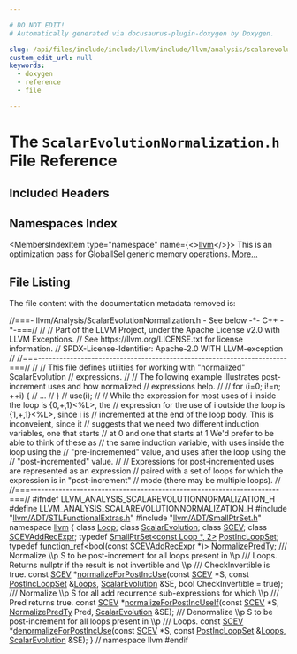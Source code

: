 ```yaml
---

# DO NOT EDIT!
# Automatically generated via docusaurus-plugin-doxygen by Doxygen.

slug: /api/files/include/include/llvm/include/llvm/analysis/scalarevolutionnormalization-h
custom_edit_url: null
keywords:
  - doxygen
  - reference
  - file

---
```





# The `ScalarEvolutionNormalization.h` File Reference

<DoxygenPage pluginConfig={pluginConfig}>



## Included Headers

<IncludesList>
<IncludesListItem
  filePath="llvm/ADT/STLFunctionalExtras.h"
  permalink="/docs/api/files/include/include/llvm/include/llvm/adt/stlfunctionalextras-h"
  isLocal="true" />
<IncludesListItem
  filePath="llvm/ADT/SmallPtrSet.h"
  permalink="/docs/api/files/include/include/llvm/include/llvm/adt/smallptrset-h"
  isLocal="true" />
</IncludesList>

## Namespaces Index

<MembersIndex>

<MembersIndexItem
  type="namespace"
  name={<><a href="/docs/api/namespaces/llvm">llvm</a></>}>
This is an optimization pass for GlobalISel generic memory operations. <a href="/docs/api/namespaces/llvm/#details">More...</a>
</MembersIndexItem>

</MembersIndex>


## File Listing

The file content with the documentation metadata removed is:

<ProgramListing>

<Link id="l00001" /><CodeLine lineNumber="1"><span class="doxyHighlightComment">//===- llvm/Analysis/ScalarEvolutionNormalization.h - See below -&#42;- C++ -&#42;-===//</span></CodeLine>
<Link id="l00002" /><CodeLine lineNumber="2"><span class="doxyHighlightComment">//</span></CodeLine>
<Link id="l00003" /><CodeLine lineNumber="3"><span class="doxyHighlightComment">// Part of the LLVM Project, under the Apache License v2.0 with LLVM Exceptions.</span></CodeLine>
<Link id="l00004" /><CodeLine lineNumber="4"><span class="doxyHighlightComment">// See https://llvm.org/LICENSE.txt for license information.</span></CodeLine>
<Link id="l00005" /><CodeLine lineNumber="5"><span class="doxyHighlightComment">// SPDX-License-Identifier: Apache-2.0 WITH LLVM-exception</span></CodeLine>
<Link id="l00006" /><CodeLine lineNumber="6"><span class="doxyHighlightComment">//</span></CodeLine>
<Link id="l00007" /><CodeLine lineNumber="7"><span class="doxyHighlightComment">//===----------------------------------------------------------------------===//</span></CodeLine>
<Link id="l00008" /><CodeLine lineNumber="8"><span class="doxyHighlightComment">//</span></CodeLine>
<Link id="l00009" /><CodeLine lineNumber="9"><span class="doxyHighlightComment">// This file defines utilities for working with &quot;normalized&quot; ScalarEvolution</span></CodeLine>
<Link id="l00010" /><CodeLine lineNumber="10"><span class="doxyHighlightComment">// expressions.</span></CodeLine>
<Link id="l00011" /><CodeLine lineNumber="11"><span class="doxyHighlightComment">//</span></CodeLine>
<Link id="l00012" /><CodeLine lineNumber="12"><span class="doxyHighlightComment">// The following example illustrates post-increment uses and how normalized</span></CodeLine>
<Link id="l00013" /><CodeLine lineNumber="13"><span class="doxyHighlightComment">// expressions help.</span></CodeLine>
<Link id="l00014" /><CodeLine lineNumber="14"><span class="doxyHighlightComment">//</span></CodeLine>
<Link id="l00015" /><CodeLine lineNumber="15"><span class="doxyHighlightComment">//   for (i=0; i!=n; ++i) &#123;</span></CodeLine>
<Link id="l00016" /><CodeLine lineNumber="16"><span class="doxyHighlightComment">//     ...</span></CodeLine>
<Link id="l00017" /><CodeLine lineNumber="17"><span class="doxyHighlightComment">//   &#125;</span></CodeLine>
<Link id="l00018" /><CodeLine lineNumber="18"><span class="doxyHighlightComment">//   use(i);</span></CodeLine>
<Link id="l00019" /><CodeLine lineNumber="19"><span class="doxyHighlightComment">//</span></CodeLine>
<Link id="l00020" /><CodeLine lineNumber="20"><span class="doxyHighlightComment">// While the expression for most uses of i inside the loop is &#123;0,+,1&#125;&lt;%L&gt;, the</span></CodeLine>
<Link id="l00021" /><CodeLine lineNumber="21"><span class="doxyHighlightComment">// expression for the use of i outside the loop is &#123;1,+,1&#125;&lt;%L&gt;, since i is</span></CodeLine>
<Link id="l00022" /><CodeLine lineNumber="22"><span class="doxyHighlightComment">// incremented at the end of the loop body. This is inconveient, since it</span></CodeLine>
<Link id="l00023" /><CodeLine lineNumber="23"><span class="doxyHighlightComment">// suggests that we need two different induction variables, one that starts</span></CodeLine>
<Link id="l00024" /><CodeLine lineNumber="24"><span class="doxyHighlightComment">// at 0 and one that starts at 1 We&#39;d prefer to be able to think of these as</span></CodeLine>
<Link id="l00025" /><CodeLine lineNumber="25"><span class="doxyHighlightComment">// the same induction variable, with uses inside the loop using the</span></CodeLine>
<Link id="l00026" /><CodeLine lineNumber="26"><span class="doxyHighlightComment">// &quot;pre-incremented&quot; value, and uses after the loop using the</span></CodeLine>
<Link id="l00027" /><CodeLine lineNumber="27"><span class="doxyHighlightComment">// &quot;post-incremented&quot; value.</span></CodeLine>
<Link id="l00028" /><CodeLine lineNumber="28"><span class="doxyHighlightComment">//</span></CodeLine>
<Link id="l00029" /><CodeLine lineNumber="29"><span class="doxyHighlightComment">// Expressions for post-incremented uses are represented as an expression</span></CodeLine>
<Link id="l00030" /><CodeLine lineNumber="30"><span class="doxyHighlightComment">// paired with a set of loops for which the expression is in &quot;post-increment&quot;</span></CodeLine>
<Link id="l00031" /><CodeLine lineNumber="31"><span class="doxyHighlightComment">// mode (there may be multiple loops).</span></CodeLine>
<Link id="l00032" /><CodeLine lineNumber="32"><span class="doxyHighlightComment">//</span></CodeLine>
<Link id="l00033" /><CodeLine lineNumber="33"><span class="doxyHighlightComment">//===----------------------------------------------------------------------===//</span></CodeLine>
<Link id="l00034" /><CodeLine lineNumber="34"></CodeLine>
<Link id="l00035" /><CodeLine lineNumber="35"><span class="doxyHighlightPreprocessor">#ifndef LLVM&#95;ANALYSIS&#95;SCALAREVOLUTIONNORMALIZATION&#95;H</span></CodeLine>
<Link id="l00036" /><CodeLine lineNumber="36"><span class="doxyHighlightPreprocessor">#define LLVM&#95;ANALYSIS&#95;SCALAREVOLUTIONNORMALIZATION&#95;H</span></CodeLine>
<Link id="l00037" /><CodeLine lineNumber="37"></CodeLine>
<Link id="l00038" /><CodeLine lineNumber="38"><span class="doxyHighlightPreprocessor">#include &quot;<a href="/docs/api/files/include/include/llvm/include/llvm/adt/stlfunctionalextras-h">llvm/ADT/STLFunctionalExtras.h</a>&quot;</span></CodeLine>
<Link id="l00039" /><CodeLine lineNumber="39"><span class="doxyHighlightPreprocessor">#include &quot;<a href="/docs/api/files/include/include/llvm/include/llvm/adt/smallptrset-h">llvm/ADT/SmallPtrSet.h</a>&quot;</span></CodeLine>
<Link id="l00040" /><CodeLine lineNumber="40"></CodeLine>
<Link id="l00041" /><CodeLine lineNumber="41"><span class="doxyHighlightKeyword">namespace </span><span class="doxyHighlight"><a href="/docs/api/namespaces/llvm">llvm</a> &#123;</span></CodeLine>
<Link id="l00042" /><CodeLine lineNumber="42"></CodeLine>
<Link id="l00043" /><CodeLine lineNumber="43"><span class="doxyHighlightKeyword">class </span><span class="doxyHighlight"><a href="/docs/api/classes/llvm/loop">Loop</a>;</span></CodeLine>
<Link id="l00044" /><CodeLine lineNumber="44"><span class="doxyHighlightKeyword">class </span><span class="doxyHighlight"><a href="/docs/api/classes/llvm/scalarevolution">ScalarEvolution</a>;</span></CodeLine>
<Link id="l00045" /><CodeLine lineNumber="45"><span class="doxyHighlightKeyword">class </span><span class="doxyHighlight"><a href="/docs/api/classes/llvm/scev">SCEV</a>;</span></CodeLine>
<Link id="l00046" /><CodeLine lineNumber="46"><span class="doxyHighlightKeyword">class </span><span class="doxyHighlight"><a href="/docs/api/classes/llvm/scevaddrecexpr">SCEVAddRecExpr</a>;</span></CodeLine>
<Link id="l00047" /><CodeLine lineNumber="47"></CodeLine>
<Link id="l00048" /><CodeLine lineNumber="48" lineLink="/docs/api/namespaces/llvm/#ac765465998d0f34ed6123631bda54fab"><span class="doxyHighlightKeyword">typedef</span><span class="doxyHighlight"> <a href="/docs/api/classes/llvm/smallptrset">SmallPtrSet&lt;const Loop &#42;, 2&gt;</a> <a href="/docs/api/namespaces/llvm/#ac765465998d0f34ed6123631bda54fab">PostIncLoopSet</a>;</span></CodeLine>
<Link id="l00049" /><CodeLine lineNumber="49"></CodeLine>
<Link id="l00050" /><CodeLine lineNumber="50" lineLink="/docs/api/namespaces/llvm/#a7ae68e475882c08a262b0857df469b73"><span class="doxyHighlightKeyword">typedef</span><span class="doxyHighlight"> <a href="/docs/api/classes/llvm/function-ref">function&#95;ref</a>&lt;bool(</span><span class="doxyHighlightKeyword">const</span><span class="doxyHighlight"> <a href="/docs/api/classes/llvm/scevaddrecexpr">SCEVAddRecExpr</a> &#42;)&gt; <a href="/docs/api/namespaces/llvm/#a7ae68e475882c08a262b0857df469b73">NormalizePredTy</a>;</span></CodeLine>
<Link id="l00051" /><CodeLine lineNumber="51"></CodeLine>
<Link id="l00052" /><CodeLine lineNumber="52"><span class="doxyHighlightComment">/// Normalize \\p S to be post-increment for all loops present in \\p</span></CodeLine>
<Link id="l00053" /><CodeLine lineNumber="53"><span class="doxyHighlightComment">/// Loops. Returns nullptr if the result is not invertible and \\p</span></CodeLine>
<Link id="l00054" /><CodeLine lineNumber="54"><span class="doxyHighlightComment">/// CheckInvertible is true.</span></CodeLine>
<Link id="l00055" /><CodeLine lineNumber="55"><span class="doxyHighlightKeyword">const</span><span class="doxyHighlight"> <a href="/docs/api/classes/llvm/scev">SCEV</a> &#42;<a href="/docs/api/namespaces/llvm/#a99237ea99bf8618b7d29b5ca6185069b">normalizeForPostIncUse</a>(</span><span class="doxyHighlightKeyword">const</span><span class="doxyHighlight"> <a href="/docs/api/classes/llvm/scev">SCEV</a> &#42;S, </span><span class="doxyHighlightKeyword">const</span><span class="doxyHighlight"> <a href="/docs/api/namespaces/llvm/#ac765465998d0f34ed6123631bda54fab">PostIncLoopSet</a> &amp;<a href="/docs/api/files/lib/lib/target/lib/target/hexagon/hexagonhardwareloops-cpp/#ada7c1594a393ede3ce32602d64d7ddb2">Loops</a>,</span></CodeLine>
<Link id="l00056" /><CodeLine lineNumber="56"><span class="doxyHighlight">                                   <a href="/docs/api/classes/llvm/scalarevolution">ScalarEvolution</a> &amp;SE,</span></CodeLine>
<Link id="l00057" /><CodeLine lineNumber="57"><span class="doxyHighlight">                                   </span><span class="doxyHighlightKeywordType">bool</span><span class="doxyHighlight"> CheckInvertible = </span><span class="doxyHighlightKeyword">true</span><span class="doxyHighlight">);</span></CodeLine>
<Link id="l00058" /><CodeLine lineNumber="58"></CodeLine>
<Link id="l00059" /><CodeLine lineNumber="59"><span class="doxyHighlightComment">/// Normalize \\p S for all add recurrence sub-expressions for which \\p</span></CodeLine>
<Link id="l00060" /><CodeLine lineNumber="60"><span class="doxyHighlightComment">/// Pred returns true.</span></CodeLine>
<Link id="l00061" /><CodeLine lineNumber="61"><span class="doxyHighlightKeyword">const</span><span class="doxyHighlight"> <a href="/docs/api/classes/llvm/scev">SCEV</a> &#42;<a href="/docs/api/namespaces/llvm/#adb2ce7b0fb87c632dac34aa98feabb82">normalizeForPostIncUseIf</a>(</span><span class="doxyHighlightKeyword">const</span><span class="doxyHighlight"> <a href="/docs/api/classes/llvm/scev">SCEV</a> &#42;S, <a href="/docs/api/namespaces/llvm/#a7ae68e475882c08a262b0857df469b73">NormalizePredTy</a> Pred,</span></CodeLine>
<Link id="l00062" /><CodeLine lineNumber="62"><span class="doxyHighlight">                                     <a href="/docs/api/classes/llvm/scalarevolution">ScalarEvolution</a> &amp;SE);</span></CodeLine>
<Link id="l00063" /><CodeLine lineNumber="63"></CodeLine>
<Link id="l00064" /><CodeLine lineNumber="64"><span class="doxyHighlightComment">/// Denormalize \\p S to be post-increment for all loops present in \\p</span></CodeLine>
<Link id="l00065" /><CodeLine lineNumber="65"><span class="doxyHighlightComment">/// Loops.</span></CodeLine>
<Link id="l00066" /><CodeLine lineNumber="66"><span class="doxyHighlightKeyword">const</span><span class="doxyHighlight"> <a href="/docs/api/classes/llvm/scev">SCEV</a> &#42;<a href="/docs/api/namespaces/llvm/#a6fb1355b48afff4e97045b546b5f6415">denormalizeForPostIncUse</a>(</span><span class="doxyHighlightKeyword">const</span><span class="doxyHighlight"> <a href="/docs/api/classes/llvm/scev">SCEV</a> &#42;S, </span><span class="doxyHighlightKeyword">const</span><span class="doxyHighlight"> <a href="/docs/api/namespaces/llvm/#ac765465998d0f34ed6123631bda54fab">PostIncLoopSet</a> &amp;<a href="/docs/api/files/lib/lib/target/lib/target/hexagon/hexagonhardwareloops-cpp/#ada7c1594a393ede3ce32602d64d7ddb2">Loops</a>,</span></CodeLine>
<Link id="l00067" /><CodeLine lineNumber="67"><span class="doxyHighlight">                                     <a href="/docs/api/classes/llvm/scalarevolution">ScalarEvolution</a> &amp;SE);</span></CodeLine>
<Link id="l00068" /><CodeLine lineNumber="68"><span class="doxyHighlight">&#125; </span><span class="doxyHighlightComment">// namespace llvm</span></CodeLine>
<Link id="l00069" /><CodeLine lineNumber="69"></CodeLine>
<Link id="l00070" /><CodeLine lineNumber="70"><span class="doxyHighlightPreprocessor">#endif</span></CodeLine>

</ProgramListing>


</DoxygenPage>
